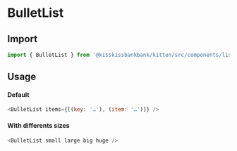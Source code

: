 
<Meta title="List/BulletList" component={BulletList} />

# BulletList

<Canvas>
  <Story name="Example" story={stories.Default} />
</Canvas>

## Import

```js
import { BulletList } from '@kisskissbankbank/kitten/src/components/lists/bullet-list'
```

## Usage

#### Default

```js
<BulletList items={[(key: '…'), (item: '…')]} />
```

#### With differents sizes

```js
<BulletList small large big huge />
```
